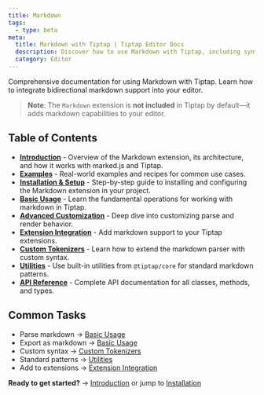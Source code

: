 ```yaml
---
title: Markdown
tags:
  - type: beta
meta:
  title: Markdown with Tiptap | Tiptap Editor Docs
  description: Discover how to use Markdown with Tiptap, including syntax for headings, lists, code blocks, and more. Learn more in our docs!
  category: Editor
---
```


Comprehensive documentation for using Markdown with Tiptap. Learn how to integrate bidirectional markdown support into your editor.

> **Note**: The `Markdown` extension is **not included** in Tiptap by default—it adds markdown capabilities to your editor.

## Table of Contents

- [**Introduction**](/editor/core-concepts/markdown/introduction) - Overview of the Markdown extension, its architecture, and how it works with marked.js and Tiptap.
- [**Examples**](/editor/core-concepts/markdown/examples) - Real-world examples and recipes for common use cases.
- [**Installation & Setup**](/editor/core-concepts/markdown/installation) - Step-by-step guide to installing and configuring the Markdown extension in your project.
- [**Basic Usage**](/editor/core-concepts/markdown/basic-usage) - Learn the fundamental operations for working with markdown in Tiptap.
- [**Advanced Customization**](/editor/core-concepts/markdown/advanced-usage) - Deep dive into customizing parse and render behavior.
- [**Extension Integration**](/editor/core-concepts/markdown/extension-integration) - Add markdown support to your Tiptap extensions.
- [**Custom Tokenizers**](/editor/core-concepts/markdown/custom-tokenizers) - Learn how to extend the markdown parser with custom syntax.
- [**Utilities**](/editor/core-concepts/markdown/utilities) - Use built-in utilities from `@tiptap/core` for standard markdown patterns.
- [**API Reference**](/editor/core-concepts/markdown/api) - Complete API documentation for all classes, methods, and types.

## Common Tasks

- Parse markdown → [Basic Usage](/editor/core-concepts/markdown/basic-usage#setting-content-from-markdown)
- Export as markdown → [Basic Usage](/editor/core-concepts/markdown/basic-usage#getting-markdown-from-the-editor)
- Custom syntax → [Custom Tokenizers](/editor/core-concepts/markdown/custom-tokenizers)
- Standard patterns → [Utilities](/editor/core-concepts/markdown/utilities)
- Add to extensions → [Extension Integration](/editor/core-concepts/markdown/extension-integration)

**Ready to get started?** → [Introduction](/editor/core-concepts/markdown/introduction) or jump to [Installation](/editor/core-concepts/markdown/installation)
